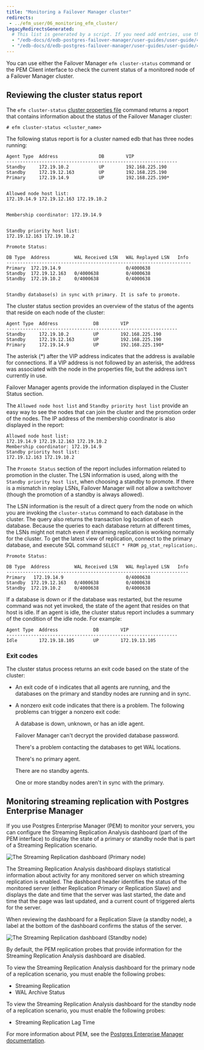 ```yaml
---
title: "Monitoring a Failover Manager cluster"
redirects:
 - ../efm_user/06_monitoring_efm_cluster/
legacyRedirectsGenerated:
  # This list is generated by a script. If you need add entries, use the `legacyRedirects` key.
  - "/edb-docs/d/edb-postgres-failover-manager/user-guides/user-guide/4.0/monitoring_efm_cluster.html"
  - "/edb-docs/d/edb-postgres-failover-manager/user-guides/user-guide/4.1/monitoring_efm_cluster.html"
---
```


<div id="monitoring_efm_cluster" class="registered_link"></div>

You can use either the Failover Manager `efm cluster-status` command or the PEM Client interface to check the current status of a monitored node of a Failover Manager cluster.

## Reviewing the cluster status report

The `efm cluster-status` [cluster properties file](07_using_efm_utility/#efm_cluster_status) command returns a report that contains information about the status of the Failover Manager cluster:

```text
# efm cluster-status <cluster_name>
```

The following status report is for a cluster named edb that has three nodes running:

```text
Agent Type  Address               DB        VIP
---------------------------------------------------------------
Standby     172.19.10.2           UP        192.168.225.190
Standby     172.19.12.163         UP        192.168.225.190
Primary     172.19.14.9           UP        192.168.225.190*


Allowed node host list:
172.19.14.9 172.19.12.163 172.19.10.2


Membership coordinator: 172.19.14.9


Standby priority host list:
172.19.12.163 172.19.10.2

Promote Status:

DB Type  Address         WAL Received LSN   WAL Replayed LSN   Info
--------------------------------------------------------------------
Primary  172.19.14.9                        0/4000638
Standby  172.19.12.163   0/4000638          0/4000638
Standby  172.19.10.2     0/4000638          0/4000638


Standby database(s) in sync with primary. It is safe to promote.
```

The cluster status section provides an overview of the status of the agents that reside on each node of the cluster:

```text
Agent Type  Address             DB        VIP
---------------------------------------------------------------
Standby     172.19.10.2         UP        192.168.225.190
Standby     172.19.12.163       UP        192.168.225.190
Primary     172.19.14.9         UP        192.168.225.190*
```

The asterisk (\*) after the VIP address indicates that the address is available for connections. If a VIP address is not followed by an asterisk, the address was associated with the node in the properties file, but the address isn't currently in use.

Failover Manager agents provide the information displayed in the Cluster Status section.

The `Allowed node host list` and `Standby priority host list` provide an easy way to see the nodes that can join the cluster and the promotion order of the nodes. The IP address of the membership coordinator is also displayed in the report:

```text
Allowed node host list:
172.19.14.9 172.19.12.163 172.19.10.2
Membership coordinator: 172.19.14.9
Standby priority host list:
172.19.12.163 172.19.10.2
```

The `Promote Status` section of the report includes information related to promotion in the cluster. The LSN information is used, along with the `Standby priority host list`, when choosing a standby to promote. If there is a mismatch in replay LSNs, Failover Manager will not allow a switchover (though the promotion of a standby is always allowed).

The LSN information is the result of a direct query from the node on which you are invoking the `cluster-status` command to each database in the cluster. The query also returns the transaction log location of each database. Because the queries to each database return at different times, the LSNs might not match even if streaming replication is working normally for the cluster. To get the latest view of replication, connect to the primary database, and execute SQL command `SELECT * FROM pg_stat_replication;`.
```text
Promote Status:

DB Type  Address         WAL Received LSN   WAL Replayed LSN   Info
-------------------------------------------------------------------
Primary   172.19.14.9                       0/4000638
Standby  172.19.12.163   0/4000638          0/4000638
Standby  172.19.10.2     0/4000638          0/4000638
```

If a database is down or if the database was restarted, but the resume command was not yet invoked, the state of the agent that resides on that host is idle. If an agent is idle, the cluster status report includes a summary of the condition of the idle node. For example:

```text
Agent Type  Address             DB        VIP
---------------------------------------------------------------
Idle        172.19.18.105       UP        172.19.13.105
```

### Exit codes

The cluster status process returns an exit code based on the state of the cluster:

-   An exit code of `0` indicates that all agents are running, and the databases on the primary and standby nodes are running and in sync.

-   A nonzero exit code indicates that there is a problem. The following problems can trigger a nonzero exit code:

    A database is down, unknown, or has an idle agent.

    Failover Manager can't decrypt the provided database password.

    There's a problem contacting the databases to get WAL locations.

    There's no primary agent.

    There are no standby agents.

    One or more standby nodes aren't in sync with the primary.

## Monitoring streaming replication with Postgres Enterprise Manager

If you use Postgres Enterprise Manager (PEM) to monitor your servers, you can configure the Streaming Replication Analysis dashboard (part of the PEM interface) to display the state of a primary or standby node that is part of a Streaming Replication scenario.

![The Streaming Replication dashboard (Primary node)](images/str_replication_dashboard_master.png)

The Streaming Replication Analysis dashboard displays statistical information about activity for any monitored server on which streaming replication is enabled. The dashboard header identifies the status of the monitored server (either Replication Primary or Replication Slave) and displays the date and time that the server was last started, the date and time that the page was last updated, and a current count of triggered alerts for the server.

When reviewing the dashboard for a Replication Slave (a standby node), a label at the bottom of the dashboard confirms the status of the server.

![The Streaming Replication dashboard (Standby node)](images/str_replication_dashboard_standby.png)

By default, the PEM replication probes that provide information for the Streaming Replication Analysis dashboard are disabled.

To view the Streaming Replication Analysis dashboard for the primary node of a replication scenario, you must enable the following probes:

-   Streaming Replication
-   WAL Archive Status

To view the Streaming Replication Analysis dashboard for the standby node of a replication scenario, you must enable the following probes:

-   Streaming Replication Lag Time

For more information about PEM, see the [Postgres Enterprise Manager documentation](/pem/latest/).
